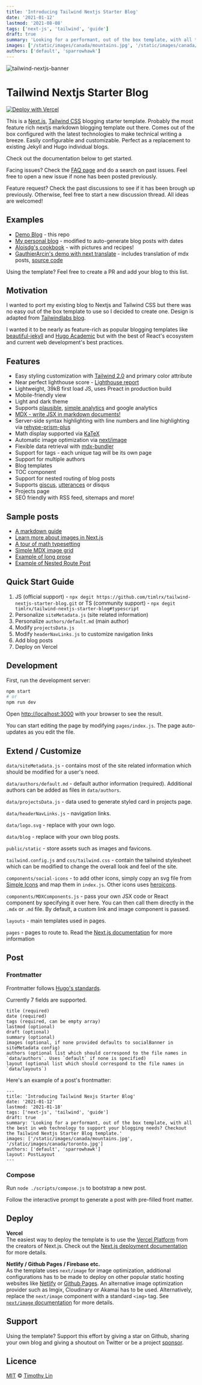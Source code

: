 ```yaml
---
title: 'Introducing Tailwind Nextjs Starter Blog'
date: '2021-01-12'
lastmod: '2021-08-08'
tags: ['next-js', 'tailwind', 'guide']
draft: true
summary: 'Looking for a performant, out of the box template, with all the best in web technology to support your blogging needs? Checkout the Tailwind Nextjs Starter Blog template.'
images: ['/static/images/canada/mountains.jpg', '/static/images/canada/toronto.jpg']
authors: ['default', 'sparrowhawk']
---
```


![tailwind-nextjs-banner](/static/images/twitter-card.png)

# Tailwind Nextjs Starter Blog

[![Deploy with Vercel](https://vercel.com/button)](https://vercel.com/new/git/external?repository-url=https://github.com/timlrx/tailwind-nextjs-starter-blog)

This is a [Next.js](https://nextjs.org/), [Tailwind CSS](https://tailwindcss.com/) blogging starter template. Probably the most feature rich nextjs markdown blogging template out there. Comes out of the box configured with the latest technologies to make technical writing a breeze. Easily configurable and customizable. Perfect as a replacement to existing Jekyll and Hugo individual blogs.

Check out the documentation below to get started.

Facing issues? Check the [FAQ page](https://github.com/timlrx/tailwind-nextjs-starter-blog/wiki) and do a search on past issues. Feel free to open a new issue if none has been posted previously.

Feature request? Check the past discussions to see if it has been brough up previously. Otherwise, feel free to start a new discussion thread. All ideas are welcomed!

## Examples

- [Demo Blog](https://tailwind-nextjs-starter-blog.vercel.app/) - this repo
- [My personal blog](https://www.timlrx.com) - modified to auto-generate blog posts with dates
- [Aloisdg's cookbook](https://tambouille.vercel.app/) - with pictures and recipes!
- [GauthierArcin's demo with next translate](https://tailwind-nextjs-starter-blog-seven.vercel.app/) - includes translation of mdx posts, [source code](https://github.com/GautierArcin/tailwind-nextjs-starter-blog/tree/demo/next-translate)

Using the template? Feel free to create a PR and add your blog to this list.

## Motivation

I wanted to port my existing blog to Nextjs and Tailwind CSS but there was no easy out of the box template to use so I decided to create one. Design is adapted from [Tailwindlabs blog](https://github.com/tailwindlabs/blog.tailwindcss.com).

I wanted it to be nearly as feature-rich as popular blogging templates like [beautiful-jekyll](https://github.com/daattali/beautiful-jekyll) and [Hugo Academic](https://github.com/wowchemy/wowchemy-hugo-modules) but with the best of React's ecosystem and current web development's best practices.

## Features

- Easy styling customization with [Tailwind 2.0](https://blog.tailwindcss.com/tailwindcss-v2) and primary color attribute
- Near perfect lighthouse score - [Lighthouse report](https://www.webpagetest.org/result/210111_DiC1_08f3670c3430bf4a9b76fc3b927716c5/)
- Lightweight, 39kB first load JS, uses Preact in production build
- Mobile-friendly view
- Light and dark theme
- Supports [plausible](https://plausible.io/), [simple analytics](https://simpleanalytics.com/) and google analytics
- [MDX - write JSX in markdown documents!](https://mdxjs.com/)
- Server-side syntax highlighting with line numbers and line highlighting via [rehype-prism-plus](https://github.com/timlrx/rehype-prism-plus)
- Math display supported via [KaTeX](https://katex.org/)
- Automatic image optimization via [next/image](https://nextjs.org/docs/basic-features/image-optimization)
- Flexible data retrieval with [mdx-bundler](https://github.com/kentcdodds/mdx-bundler)
- Support for tags - each unique tag will be its own page
- Support for multiple authors
- Blog templates
- TOC component
- Support for nested routing of blog posts
- Supports [giscus](https://github.com/laymonage/giscus), [utterances](https://github.com/utterance/utterances) or disqus
- Projects page
- SEO friendly with RSS feed, sitemaps and more!

## Sample posts

- [A markdown guide](https://tailwind-nextjs-starter-blog.vercel.app/blog/github-markdown-guide)
- [Learn more about images in Next.js](https://tailwind-nextjs-starter-blog.vercel.app/blog/guide-to-using-images-in-nextjs)
- [A tour of math typesetting](https://tailwind-nextjs-starter-blog.vercel.app/blog/deriving-ols-estimator)
- [Simple MDX image grid](https://tailwind-nextjs-starter-blog.vercel.app/blog/pictures-of-canada)
- [Example of long prose](https://tailwind-nextjs-starter-blog.vercel.app/blog/the-time-machine)
- [Example of Nested Route Post](https://tailwind-nextjs-starter-blog.vercel.app/blog/nested-route/introducing-multi-part-posts-with-nested-routing)

## Quick Start Guide

1. JS (official support) - `npx degit https://github.com/timlrx/tailwind-nextjs-starter-blog.git` or TS (community support) - `npx degit timlrx/tailwind-nextjs-starter-blog#typescript`
2. Personalize `siteMetadata.js` (site related information)
3. Personalize `authors/default.md` (main author)
4. Modify `projectsData.js`
5. Modify `headerNavLinks.js` to customize navigation links
6. Add blog posts
7. Deploy on Vercel

## Development

First, run the development server:

```bash
npm start
# or
npm run dev
```

Open [http://localhost:3000](http://localhost:3000) with your browser to see the result.

You can start editing the page by modifying `pages/index.js`. The page auto-updates as you edit the file.

## Extend / Customize

`data/siteMetadata.js` - contains most of the site related information which should be modified for a user's need.

`data/authors/default.md` - default author information (required). Additional authors can be added as files in `data/authors`.

`data/projectsData.js` - data used to generate styled card in projects page.

`data/headerNavLinks.js` - navigation links.

`data/logo.svg` - replace with your own logo.

`data/blog` - replace with your own blog posts.

`public/static` - store assets such as images and favicons.

`tailwind.config.js` and `css/tailwind.css` - contain the tailwind stylesheet which can be modified to change the overall look and feel of the site.

`components/social-icons` - to add other icons, simply copy an svg file from [Simple Icons](https://simpleicons.org/) and map them in `index.js`. Other icons uses [heroicons](https://heroicons.com/).

`components/MDXComponents.js` - pass your own JSX code or React component by specifying it over here. You can then call them directly in the `.mdx` or `.md` file. By default, a custom link and image component is passed.

`layouts` - main templates used in pages.

`pages` - pages to route to. Read the [Next.js documentation](https://nextjs.org/docs) for more information

## Post

### Frontmatter

Frontmatter follows [Hugo's standards](https://gohugo.io/content-management/front-matter/).

Currently 7 fields are supported.

```
title (required)
date (required)
tags (required, can be empty array)
lastmod (optional)
draft (optional)
summary (optional)
images (optional, if none provided defaults to socialBanner in siteMetadata config)
authors (optional list which should correspond to the file names in `data/authors`. Uses `default` if none is specified)
layout (optional list which should correspond to the file names in `data/layouts`)
```

Here's an example of a post's frontmatter:

```
---
title: 'Introducing Tailwind Nexjs Starter Blog'
date: '2021-01-12'
lastmod: '2021-01-18'
tags: ['next-js', 'tailwind', 'guide']
draft: true
summary: 'Looking for a performant, out of the box template, with all the best in web technology to support your blogging needs? Checkout the Tailwind Nextjs Starter Blog template.'
images: ['/static/images/canada/mountains.jpg', '/static/images/canada/toronto.jpg']
authors: ['default', 'sparrowhawk']
layout: PostLayout
---
```

### Compose

Run `node ./scripts/compose.js` to bootstrap a new post.

Follow the interactive prompt to generate a post with pre-filled front matter.

## Deploy

**Vercel**  
The easiest way to deploy the template is to use the [Vercel Platform](https://vercel.com) from the creators of Next.js. Check out the [Next.js deployment documentation](https://nextjs.org/docs/deployment) for more details.

**Netlify / Github Pages / Firebase etc.**  
As the template uses `next/image` for image optimization, additional configurations has to be made to deploy on other popular static hosting websites like [Netlify](https://www.netlify.com/) or [Github Pages](https://pages.github.com/). An alternative image optimization provider such as Imgix, Cloudinary or Akamai has to be used. Alternatively, replace the `next/image` component with a standard `<img>` tag. See [`next/image` documentation](https://nextjs.org/docs/basic-features/image-optimization) for more details.

## Support

Using the template? Support this effort by giving a star on Github, sharing your own blog and giving a shoutout on Twitter or be a project [sponsor](https://github.com/sponsors/timlrx).

## Licence

[MIT](https://github.com/timlrx/tailwind-nextjs-starter-blog/blob/master/LICENSE) © [Timothy Lin](https://www.timrlx.com)
